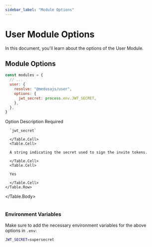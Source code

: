 ```yaml
---
sidebar_label: "Module Options"
---
```



# User Module Options

In this document, you'll learn about the options of the User Module.

## Module Options

```js title="medusa-config.js"
const modules = {
  // ...
  user: {
    resolve: "@medusajs/user",
    options: {
      jwt_secret: process.env.JWT_SECRET,
    },
  },
}
```

<Table>
  <Table.Header>
    <Table.Row>
      <Table.HeaderCell>Option</Table.HeaderCell>
      <Table.HeaderCell>Description</Table.HeaderCell>
      <Table.HeaderCell>Required</Table.HeaderCell>
    </Table.Row>
  </Table.Header>
  <Table.Body>
    <Table.Row>
      <Table.Cell>
      
      `jwt_secret`
      
      </Table.Cell>
      <Table.Cell>
      
      A string indicating the secret used to sign the invite tokens.
      
      </Table.Cell>
      <Table.Cell>
      
      Yes
      
      </Table.Cell>
    </Table.Row>
  </Table.Body>
</Table>

### Environment Variables

Make sure to add the necessary environment variables for the above options in `.env`:

```bash
JWT_SECRET=supersecret
```
